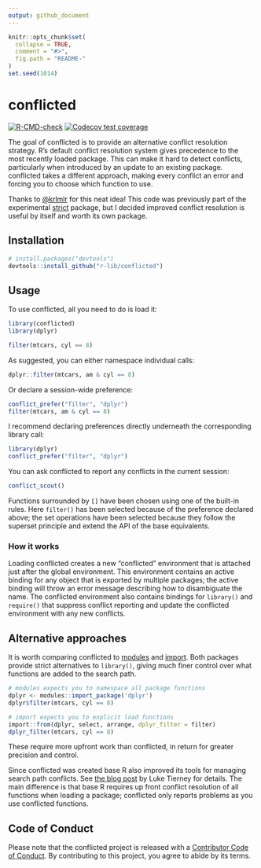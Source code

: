 ```yaml
---
output: github_document
---
```


<!-- README.md is generated from README.Rmd. Please edit that file -->

```r
knitr::opts_chunk$set(
  collapse = TRUE,
  comment = "#>",
  fig.path = "README-"
)
set.seed(1014)
```

# conflicted

<!-- badges: start -->
[![R-CMD-check](https://github.com/r-lib/conflicted/workflows/R-CMD-check/badge.svg)](https://github.com/r-lib/conflicted/actions)
[![Codecov test coverage](https://codecov.io/gh/r-lib/conflicted/branch/main/graph/badge.svg)](https://app.codecov.io/gh/r-lib/conflicted?branch=main)
<!-- badges: end -->

The goal of conflicted is to provide an alternative conflict resolution strategy. R's default conflict resolution system gives precedence to the most recently loaded package. This can make it hard to detect conflicts, particularly when introduced by an update to an existing package. conflicted takes a different approach, making every conflict an error and forcing you to choose which function to use.

Thanks to [\@krlmlr](https://github.com/krlmlr) for this neat idea! This code was previously part of the experimental [strict](https://github.com/hadley/strict) package, but I decided improved conflict resolution is useful by itself and worth its own package.

## Installation

```r
# install.packages("devtools")
devtools::install_github("r-lib/conflicted")
```

## Usage

To use conflicted, all you need to do is load it:

```r
library(conflicted)
library(dplyr)

filter(mtcars, cyl == 8)
```

As suggested, you can either namespace individual calls:

```r
dplyr::filter(mtcars, am & cyl == 8)
```

Or declare a session-wide preference:

```r
conflict_prefer("filter", "dplyr")
filter(mtcars, am & cyl == 8)
```

I recommend declaring preferences directly underneath the corresponding library call:

```r
library(dplyr)
conflict_prefer("filter", "dplyr")
```

You can ask conflicted to report any conflicts in the current session:

```r
conflict_scout()
```

Functions surrounded by `[]` have been chosen using one of the built-in rules. Here `filter()` has been selected because of the preference declared above; the set operations have been selected because they follow the superset principle and extend the API of the base equivalents.

### How it works

Loading conflicted creates a new "conflicted" environment that is attached just after the global environment. This environment contains an active binding for any object that is exported by multiple packages; the active binding will throw an error message describing how to disambiguate the name. The conflicted environment also contains bindings for `library()` and `require()` that suppress conflict reporting and update the conflicted environment with any new conflicts.

## Alternative approaches

It is worth comparing conflicted to [modules](https://github.com/klmr/modules) and [import](https://github.com/rticulate/import). Both packages provide strict alternatives to `library()`, giving much finer control over what functions are added to the search path. 

```r
# modules expects you to namespace all package functions
dplyr <- modules::import_package('dplyr')
dplyr$filter(mtcars, cyl == 8)

# import expects you to explicit load functions
import::from(dplyr, select, arrange, dplyr_filter = filter)
dplyr_filter(mtcars, cyl == 8)
```

These require more upfront work than conflicted, in return for greater precision and control.

Since conflicted was created base R also improved its tools for managing search path conflicts. See [the blog post](https://developer.r-project.org/Blog/public/2019/03/19/managing-search-path-conflicts/) by Luke Tierney for details. The main difference is that base R requires up front conflict resolution of all functions when loading a package; conflicted only reports problems as you use conflicted functions.

## Code of Conduct

Please note that the conflicted project is released with a [Contributor Code of Conduct](http://conflicted.r-lib.org/CODE_OF_CONDUCT.html). By contributing to this project, you agree to abide by its terms.

